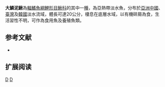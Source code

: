 {{Speciesbox 
| taxon = Misgurnus mizolepis
| status = LC
| status_system = IUCN3.1
| authority =  [[Günther|Günther]], 1888
| synonyms = *''Misgurnus mizolepis mizolepis,Linnaeus, 1758 ''
*''Misgurnus mizolepis fukien ,Nichols, 1925 ''
*''Misgurnus mizolepis hainan ,Nichols & Pope, 1927 ''
}}
'''大鱗泥鰍'''為[[輻鰭魚綱|輻鰭魚綱]][[鯉形目|鯉形目]][[鰍科|鰍科]]的其中一[[種|種]]，為亞熱帶淡水魚，分布於[[亞洲|亞洲]][[中國|中國]]、[[臺灣|臺灣]]及[[韓國|韓國]]淡水流域，體長可達20公分，棲息在底層水域，以有機碎屑為食，生活習性不明，可作為食用魚及養殖魚類。

==参考文献==
{{refbegin}}
*{{FishBase_species|genus=Misgurnus|species=mizolepis|year=2014|month=2}}
{{refend}}

== 扩展阅读 ==
{{refbegin}}
{{wikispecies-inline|Misgurnus mizolepis|大鱗泥鰍}}
{{refend}}
{{Taxonbar|from=Q2919943}}

[[Category:食用魚|D]]
[[Category:泥鰍屬|D]]


{{魚類小作品}}